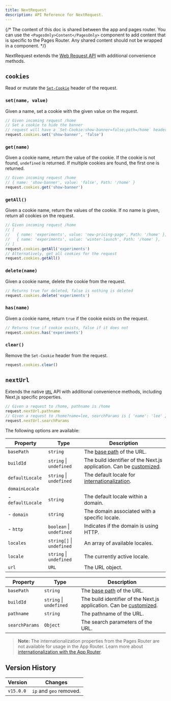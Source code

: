 ```yaml
---
title: NextRequest
description: API Reference for NextRequest.
---
```


{/* The content of this doc is shared between the app and pages router. You can use the `<PagesOnly>Content</PagesOnly>` component to add content that is specific to the Pages Router. Any shared content should not be wrapped in a component. */}

NextRequest extends the [Web Request API](https://developer.mozilla.org/docs/Web/API/Request) with additional convenience methods.

## `cookies`

Read or mutate the [`Set-Cookie`](https://developer.mozilla.org/docs/Web/HTTP/Headers/Set-Cookie) header of the request.

### `set(name, value)`

Given a name, set a cookie with the given value on the request.

```ts
// Given incoming request /home
// Set a cookie to hide the banner
// request will have a `Set-Cookie:show-banner=false;path=/home` header
request.cookies.set('show-banner', 'false')
```

### `get(name)`

Given a cookie name, return the value of the cookie. If the cookie is not found, `undefined` is returned. If multiple cookies are found, the first one is returned.

```ts
// Given incoming request /home
// { name: 'show-banner', value: 'false', Path: '/home' }
request.cookies.get('show-banner')
```

### `getAll()`

Given a cookie name, return the values of the cookie. If no name is given, return all cookies on the request.

```ts
// Given incoming request /home
// [
//   { name: 'experiments', value: 'new-pricing-page', Path: '/home' },
//   { name: 'experiments', value: 'winter-launch', Path: '/home' },
// ]
request.cookies.getAll('experiments')
// Alternatively, get all cookies for the request
request.cookies.getAll()
```

### `delete(name)`

Given a cookie name, delete the cookie from the request.

```ts
// Returns true for deleted, false is nothing is deleted
request.cookies.delete('experiments')
```

### `has(name)`

Given a cookie name, return `true` if the cookie exists on the request.

```ts
// Returns true if cookie exists, false if it does not
request.cookies.has('experiments')
```

### `clear()`

Remove the `Set-Cookie` header from the request.

```ts
request.cookies.clear()
```

## `nextUrl`

Extends the native [`URL`](https://developer.mozilla.org/docs/Web/API/URL) API with additional convenience methods, including Next.js specific properties.

```ts
// Given a request to /home, pathname is /home
request.nextUrl.pathname
// Given a request to /home?name=lee, searchParams is { 'name': 'lee' }
request.nextUrl.searchParams
```

The following options are available:

<PagesOnly>

| Property          | Type                      | Description                                                                                                                            |
| ----------------- | ------------------------- | -------------------------------------------------------------------------------------------------------------------------------------- |
| `basePath`        | `string`                  | The [base path](/docs/pages/api-reference/config/next-config-js/basePath) of the URL.                                                  |
| `buildId`         | `string` \| `undefined`   | The build identifier of the Next.js application. Can be [customized](/docs/pages/api-reference/config/next-config-js/generateBuildId). |
| `defaultLocale`   | `string` \| `undefined`   | The default locale for [internationalization](/docs/pages/building-your-application/routing/internationalization).                     |
| `domainLocale`    |                           |                                                                                                                                        |
| - `defaultLocale` | `string`                  | The default locale within a domain.                                                                                                    |
| - `domain`        | `string`                  | The domain associated with a specific locale.                                                                                          |
| - `http`          | `boolean` \| `undefined`  | Indicates if the domain is using HTTP.                                                                                                 |
| `locales`         | `string[]` \| `undefined` | An array of available locales.                                                                                                         |
| `locale`          | `string` \| `undefined`   | The currently active locale.                                                                                                           |
| `url`             | `URL`                     | The URL object.                                                                                                                        |

</PagesOnly>

<AppOnly>

| Property       | Type                    | Description                                                                                                                          |
| -------------- | ----------------------- | ------------------------------------------------------------------------------------------------------------------------------------ |
| `basePath`     | `string`                | The [base path](/docs/app/api-reference/config/next-config-js/basePath) of the URL.                                                  |
| `buildId`      | `string` \| `undefined` | The build identifier of the Next.js application. Can be [customized](/docs/app/api-reference/config/next-config-js/generateBuildId). |
| `pathname`     | `string`                | The pathname of the URL.                                                                                                             |
| `searchParams` | `Object`                | The search parameters of the URL.                                                                                                    |

> **Note:** The internationalization properties from the Pages Router are not available for usage in the App Router. Learn more about [internationalization with the App Router](/docs/app/building-your-application/routing/internationalization).

</AppOnly>

## Version History

| Version   | Changes                 |
| --------- | ----------------------- |
| `v15.0.0` | `ip` and `geo` removed. |
